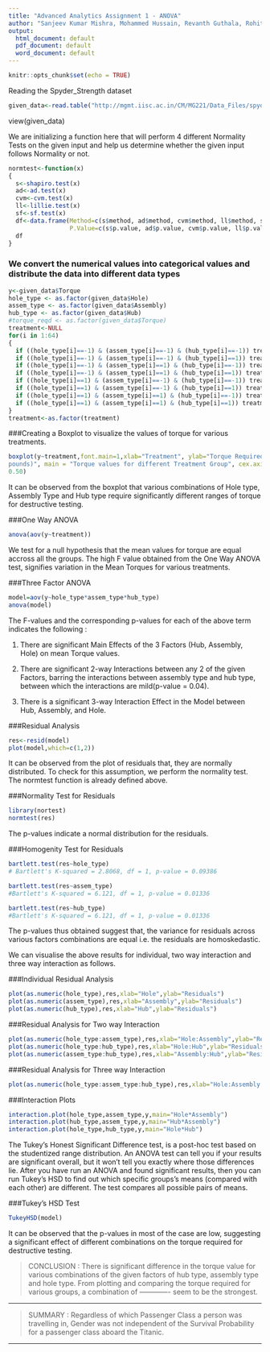 ```yaml
---
title: "Advanced Analytics Assignment 1 - ANOVA"
author: "Sanjeev Kumar Mishra, Mohammed Hussain, Revanth Guthala, Rohit Polavarapu "
output:
  html_document: default
  pdf_document: default
  word_document: default
---
```


```r
knitr::opts_chunk$set(echo = TRUE)

```

Reading the Spyder_Strength dataset
```r
given_data<-read.table("http://mgmt.iisc.ac.in/CM/MG221/Data_Files/spyder_strength.data", header = TRUE)
```
view(given_data)


We are initializing a function here that will perform 4 different Normality Tests on the given input and help us determine whether the given input follows Normality or not.
```r
normtest<-function(x)
{
  s<-shapiro.test(x)
  ad<-ad.test(x)
  cvm<-cvm.test(x)
  ll<-lillie.test(x)
  sf<-sf.test(x)
  df<-data.frame(Method=c(s$method, ad$method, cvm$method, ll$method, sf$method),
                 P.Value=c(s$p.value, ad$p.value, cvm$p.value, ll$p.value, sf$p.value))
  df
}
```

### We convert the numerical values into categorical values and distribute the data into different data types

```r
y<-given_data$Torque
hole_type <- as.factor(given_data$Hole)
assem_type <- as.factor(given_data$Assembly)
hub_type <- as.factor(given_data$Hub)
#torque_reqd <- as.factor(given_data$Torque)
treatment<-NULL
for(i in 1:64)
{
  if ((hole_type[i]==-1) & (assem_type[i]==-1) & (hub_type[i]==-1)) treatment[i]<-"combi_111"
  if ((hole_type[i]==-1) & (assem_type[i]==-1) & (hub_type[i]==1)) treatment[i]<-"combi_112"
  if ((hole_type[i]==-1) & (assem_type[i]==1) & (hub_type[i]==-1)) treatment[i]<-"combi_121"
  if ((hole_type[i]==-1) & (assem_type[i]==1) & (hub_type[i]==1)) treatment[i]<-"combi_122"
  if ((hole_type[i]==1) & (assem_type[i]==-1) & (hub_type[i]==-1)) treatment[i]<-"combi_211"
  if ((hole_type[i]==1) & (assem_type[i]==-1) & (hub_type[i]==1)) treatment[i]<-"combi_212"
  if ((hole_type[i]==1) & (assem_type[i]==1) & (hub_type[i]==-1)) treatment[i]<-"combi_221"
  if ((hole_type[i]==1) & (assem_type[i]==1) & (hub_type[i]==1)) treatment[i]<-"combi_222"
}
treatment<-as.factor(treatment)
```

###Creating a Boxplot to visualize the values of torque for various treatments.
```r

boxplot(y~treatment,font.main=1,xlab="Treatment", ylab="Torque Required(foot
pounds)", main = "Torque values for different Treatment Group", cex.axis =
0.50)
```
It can be observed from the boxplot that various combinations of Hole type, Assembly Type and Hub type require significantly different ranges of torque for destructive testing. 


###One Way ANOVA
```r
anova(aov(y~treatment))
```
We test for a null hypothesis that the mean values for torque are equal accross all the groups.
The high F value obtained from the One Way ANOVA test, signifies variation in the Mean Torques for various treatments.


###Three Factor ANOVA
```r
model=aov(y~hole_type*assem_type*hub_type)
anova(model)
```
The F-values and the corresponding p-values for each of the above term indicates the following :

1. There are significant Main Effects of the 3 Factors (Hub, Assembly, Hole) on mean Torque values.

2. There are significant 2-way Interactions between any 2 of the given Factors, barring the interactions between assembly type and hub type, between which the interactions are mild(p-value = 0.04).

3. There is a significant 3-way Interaction Effect in the Model between Hub, Assembly, and Hole.


###Residual Analysis
```r
res<-resid(model) 
plot(model,which=c(1,2))
```
It can be observed from the plot of residuals that, they are normally distributed. To check for this assumption, we perform the normality test. The normtest function is already defined above.


###Normality Test for Residuals
```r
library(nortest)
normtest(res)
```
The p-values indicate a normal distribution for the residuals.


###Homogenity Test for Residuals
```r
bartlett.test(res~hole_type)
# Bartlett's K-squared = 2.8068, df = 1, p-value = 0.09386

bartlett.test(res~assem_type)
#Bartlett's K-squared = 6.121, df = 1, p-value = 0.01336

bartlett.test(res~hub_type)
#Bartlett's K-squared = 6.121, df = 1, p-value = 0.01336
```
The p-values thus obtained suggest that, the variance for residuals across various factors combinations are equal i.e. the residuals are homoskedastic.

We can visualise the above results for individual, two way interaction and three way interaction as follows.

###Individual Residual Analysis
```r
plot(as.numeric(hole_type),res,xlab="Hole",ylab="Residuals")
plot(as.numeric(assem_type),res,xlab="Assembly",ylab="Residuals")
plot(as.numeric(hub_type),res,xlab="Hub",ylab="Residuals")
```

###Residual Analysis for Two way Interaction
```r
plot(as.numeric(hole_type:assem_type),res,xlab="Hole:Assembly",ylab="Residuals")
plot(as.numeric(hole_type:hub_type),res,xlab="Hole:Hub",ylab="Residuals")
plot(as.numeric(assem_type:hub_type),res,xlab="Assembly:Hub",ylab="Residuals")
```

###Residual Analysis for Three way Interaction
```r
plot(as.numeric(hole_type:assem_type:hub_type),res,xlab="Hole:Assembly:Hub",ylab="Residuals")
```

###Interaction Plots
```r
interaction.plot(hole_type,assem_type,y,main="Hole*Assembly") 
interaction.plot(hub_type,assem_type,y,main="Hub*Assembly") 
interaction.plot(hole_type,hub_type,y,main="Hole*Hub") 
```

The Tukey's Honest Significant Difference test, is a post-hoc test based on the studentized range distribution. An ANOVA test can tell you if your results are significant overall, but it won't tell you exactly where those differences lie. After you have run an ANOVA and found significant results, then you can run Tukey's HSD to find out which specific groups's means (compared with each other) are different. The test compares all possible pairs of means.


###Tukey's HSD Test
```r
TukeyHSD(model)
```
It can be observed that the p-values in most of the case are low, suggesting a significant effect of different combinations on the torque required for destructive testing. 

> CONCLUSION : There is significant difference in the torque value for various combinations of the given factors of hub type, assembly type and hole type. From plotting and comparing the torque required for various groups, a combination of ------------- seem to be the strongest.

***

> SUMMARY :
> Regardless of which Passenger Class a person was travelling in, Gender was not independent of the Survival Probability for a passenger class aboard the Titanic.

***